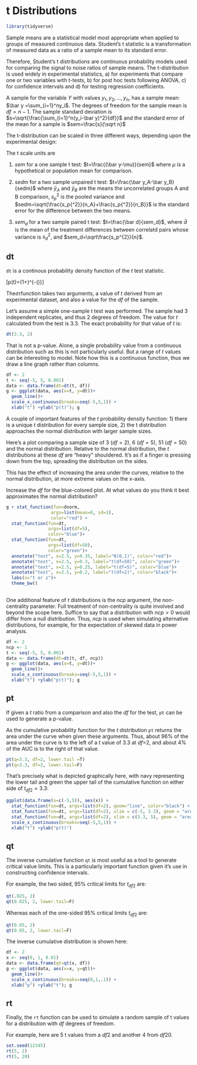 # t Distributions {#tdist}

```r
library(tidyverse)
```

Sample means are a statistical model most appropriate when applied to groups of measured continuous data. Student's t statistic is a transformation of measured data as a ratio of a sample mean to its standard error.

Therefore, Student's t distributions are continuous probability models used for comparing the signal to noise ratios of sample means. The t-distribution is used widely in experimental statistics, a) for experiments that compare one or two variables with t-tests, b) for post hoc tests following ANOVA, c) for confidence intervals and d) for testing regression coefficients. 

A sample for the variable $Y$ with values $y_1, y_2,...,y_n$, has a sample mean: $\bar y =\sum_{i=1}^ny_i$. The degrees of freedom for the sample mean is  $df=n-1$. The sample standard deviation is $s=\sqrt{\frac{\sum_{i=1}^n(y_i-\bar y)^2}{df}}$ and the standard error of the mean for a sample is $sem=\frac{s}{\sqrt n}$

The t-distribution can be scaled in three different ways, depending upon the experimental design: 

The t scale units are

1) $sem$ for a one sample t test: $t=\frac{(\bar y-\mu)}{sem}$ where $\mu$ is a hypothetical or population mean for comparison.

2) $sedm$ for a two sample unpaired t test: $t=\frac{\bar y_A-\bar y_B}{sedm}$ where $\bar y_A$ and $\bar y_B$ are the means the uncorrelated groups A and B comparison, $s_p^{2}$ is the pooled variance and $sedm=\sqrt{\frac{s_p{^2}}{n_A}+\frac{s_p{^2}}{n_B}}$ is the standard error for the difference between the two means.

3) $sem_d$ for a two sample paired t test: $t=\frac{\bar d}{sem_d}$, where $\bar d$ is the mean of the treatment differences between correlatd pairs whose variance is $s_d^{2}$, and $sem_d=\sqrt\frac{s_p^{2}}{n}$.  

## dt

`dt` is a continous probability density function of the $t$ test statistic.

\[p(t)=\frac{\Gamma(\frac{df+1}{2})}{\sqrt{df\pi}\Gamma(\frac{df}{2})}(1+\frac{t^2}{df})^{-(\frac{df+1}{2})}\]

The`dt`function takes two arguments, a value of $t$ derived from an experimental dataset, and also a value for the $df$ of the sample.

Let's assume a simple one-sample t test was performed. The sample had 3 independent replicates, and thus 2 degrees of freedom. The value for $t$ calculated from the test is 3.3. The exact probability for that value of $t$ is:

```r
dt(3.3, 2)
```

That is not a p-value. Alone, a single probability value from a continuous distribution such as this is not particularly useful. But a range of $t$ values can be interesting to model. Note how this is a continuous function, thus we draw a line graph rather than columns.

```r
df <- 2
t <- seq(-5, 5, 0.001)
data <- data.frame(dt=dt(t, df))
g <- ggplot(data, aes(x=t, y=dt))+
  geom_line()+
  scale_x_continuous(breaks=seq(-5,5,1)) +
  xlab("t") +ylab("p(t)"); g

```

A couple of important features of the $t$ probability density function: 1) there is a unique $t$ distribution for every sample size, 2) the t distribution approaches the normal distribution with larger sample sizes. 

Here's a plot comparing a sample size of 3 ($df=2$), 6 ($df=5$), 51 ($df=50$) and the normal distribution. Relative to the normal distribution, the $t$ distributions at these $df$ are "heavy" shouldered. It's as if a finger is pressing down from the top, spreading the distribution on the sides. 

This has the effect of increasing the area under the curves, relative to the normal distribution, at more extreme values on the x-axis.

Increase the $df$ for the blue-colored plot. At what values do you think it best approximates the normal distribution?

```r
g + stat_function(fun=dnorm,
                 args=list(mean=0, sd=1),
                 color="red") +
  stat_function(fun=dt,
                args=list(df=5),
                color="blue")+
  stat_function(fun=dt,
                args=list(df=50),
                color="green")+
  annotate("text", x=2.5, y=0.35, label="N(0,1)", color="red")+
  annotate("text", x=2.5, y=0.3, label="t(df=50)", color="green")+
  annotate("text", x=2.5, y=0.25, label="t(df=5)", color="blue")+
  annotate("text", x=2.5, y=0.2, label="t(df=2)", color="black")+
  labs(x="t or z")+
  theme_bw()
  
```

One additional feature of $t$ distributions is  the $ncp$ argument, the non-centrality parameter. Full treatment of non-centrality is quite involved and beyond the scope here. Suffice to say that a distribution with $ncp>0$ would differ from a null distribution. Thus, $ncp$ is used when simulating alternative distributions, for example, for the expectation of skewed data in power analysis.

```r
df <- 2
ncp <- 1
t <- seq(-5, 5, 0.001)
data <- data.frame(dt=dt(t, df, ncp))
g <- ggplot(data, aes(x=t, y=dt))+
  geom_line()+
  scale_x_continuous(breaks=seq(-5,5,1)) +
  xlab("t") +ylab("p(t)"); g

```

## pt

If given a $t$ ratio from a comparison and also the $df$ for the test, `pt` can be used to generate a p-value.

As the cumulative probability function for the $t$ distribution `pt` returns the area under the curve when given these arguments. Thus, about 96% of the area under the curve is to the left of a $t$ value of 3.3 at $df$=2, and about 4% of the AUC is to the right of that value.

```r
pt(q=3.3, df=2, lower.tail =T)
pt(q=3.3, df=2, lower.tail=F)
```

That's precisely what is depicted graphically here, with navy representing the lower tail and green the upper tail of the cumulative function on either side of $t_{df2}=3.3$:

```r
ggplot(data.frame(x=c(-5,5)), aes(x)) +
  stat_function(fun=dt, args=list(df=2), geom="line", color="black") +
  stat_function(fun=dt, args=list(df=2), xlim = c(-5, 3.3), geom = "area", fill= "navy") +
  stat_function(fun=dt, args=list(df=2), xlim = c(3.3, 5), geom = "area", fill= "green") +
  scale_x_continuous(breaks=seq(-5,5,1)) +
  xlab("t") +ylab("p(t)")
```

## qt

The inverse cumulative function `qt` is most useful as a tool to generate critical value limits. This is a particularly important function given it's use in constructing confidence intervals.

For example, the two sided, 95% critical limits for $t_{df2}$ are:

```r
qt(.025, 2)
qt(0.025, 2, lower.tail=F)
```

Whereas each of the one-sided 95% critical limits $t_{df2}$ are:

```r
qt(0.05, 2)
qt(0.05, 2, lower.tail=F)
```

The inverse cumulative distribution is shown here:

```r
df <- 2
x <- seq(0, 1, 0.01)
data <- data.frame(qt=qt(x, df))
g <- ggplot(data, aes(x=x, y=qt))+
  geom_line()+
  scale_x_continuous(breaks=seq(0,1,.1)) +
  xlab("p") +ylab("t"); g
```

## rt

Finally, the `rt` function can be used to simulate a random sample of t values for a distribution with $df$ degrees of freedom. 

For example, here are 5 t values from a $df2$ and another 4 from $df20$. 

```r
set.seed(12345)
rt(5, 2)
rt(5, 20)
```



